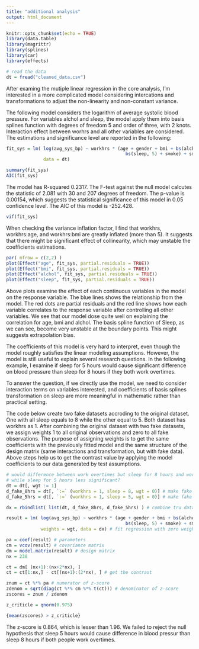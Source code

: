 ```yaml
---
title: "additional analysis"
output: html_document
---
```


```r
knitr::opts_chunk$set(echo = TRUE)
library(data.table)
library(magrittr)
library(splines)
library(car)
library(effects)

# read the data
dt = fread("cleaned_data.csv")
```

After examing the mutiple linear regression in the core analysis, I'm interested in
a more complicated model considering intercations and transformations to adjust the 
non-linearity and non-constant variance.

The following model considers the logarithm of average systolic blood pressure. For
variables alchol and sleep, the model apply them into basis splines function with
degrees of freedom 5 and order of three, with 2 knots. Interaction effect between 
worhrs and all other variables are considered. The estimations and significance level
are reported in the following:
```r
fit_sys = lm( log(avg_sys_bp) ~ workhrs * (age + gender + bmi + bs(alchol, 5) + 
                                             bs(sleep, 5) + smoke) + smoke:alchol,
              data = dt)

summary(fit_sys)
AIC(fit_sys)
```
The model has R-squared 0.2317. The F-test against the null model calcutes the statistic 
of 2.081 with 30 and 207 degrees of freedom. The p-value is 0.00154, which suggests
the statistical significance of this model in 0.05 confidence level. The AIC of this
model is -252.428.

```r
vif(fit_sys)
```
When checking the variance inflation factor, I find that workhrs, workhrs:age, and
workhrs:bmi are greatly inflated (more than 5). It suggests that there might be 
significant effect of collinearity, which may unstable the coefficients estimations.

```r
par( mfrow = c(2,2) )
plot(Effect("age", fit_sys, partial.residuals = TRUE))
plot(Effect("bmi", fit_sys, partial.residuals = TRUE))
plot(Effect("alchol", fit_sys, partial.residuals = TRUE))
plot(Effect("sleep", fit_sys, partial.residuals = TRUE))
```
Above plots examine the effect of each continuous variables in the model on the 
response variable. The blue lines shows the relationship from the model. The red dots
are partial residuals and the red line shows how each variable correlates to the 
response variable after controlling all other variables. We see that our model dose
quite well on explaining the correlation for age, bmi and alchol. The basis spline 
function of Sleep, as we can see, become very unstable at the boundary points. This 
might suggests extrapolation bias.

The coefficients of this model is very hard to interpret, even though the model 
roughly satisfies the linear modeling assumptions. However, the model is still useful 
to explain several research questions. In the following example, I examine if sleep 
for 5 hours would cause significant difference on blood pressure than sleep for 8 hours
if they both work overtimes.

To answer the question, if we directly use the model, we need to consider interaction
terms on variables interested, and coefficients of basis splines transformation 
on sleep are more meaningful in mathematic rather than practical setting. 

The code below create two fake datasets accroding to the original dataset. One with
all sleep equals to 8 while the other equal to 5. Both dataset has workhrs as 1.
After combining the original dataset with two fake datasets, we assign weights 1 to
all original observations and zero to all fake observations. The purpose of assigning 
weights is to get the same coefficients with the previously fitted model and the 
same structure of the design matrix (same interactions and transformation, but with
fake data). Above steps help us to get the contrast value by applying the model 
coefficients to our data generated by test assumptions.
```r
# would difference between work overtimes but sleep for 8 hours and work overtimes 
# while sleep for 5 hours less significant?
dt = dt[, wgt := 1]
d_fake_8hrs = dt[, `:=` (workhrs = 1, sleep = 8, wgt = 0)] # make fake data with contrast
d_fake_5hrs = dt[, `:=` (workhrs = 1, sleep = 5, wgt = 0)] # make fake data with contrast

dx = rbindlist( list(dt, d_fake_8hrs, d_fake_5hrs) ) # combine tru data with fake data

result = lm( log(avg_sys_bp) ~ workhrs * (age + gender + bmi + bs(alchol, 5) + 
                                             bs(sleep, 5) + smoke) + smoke:alchol,
             weights = wgt, data = dx) # fit regression with zero weights on fake data

pa = coef(result) # parameters
cm = vcov(result) # covariance matrix
dm = model.matrix(result) # design matrix
nx = 238

ct = dm[ (nx+1):(nx+2*nx), ]
ct = ct[1:nx,] - ct[(nx+1):(2*nx), ] # get the contrast

znum = ct %*% pa # numerator of z-score
zdenom = sqrt(diag(ct %*% cm %*% t(ct))) # denominator of z-score
zscores = znum / zdenom

z_criticle = qnorm(0.975)

{mean(zscores) > z_criticle}
```
The z-score is 0.864, which is lesser than 1.96. We failed to reject the null hypothesis 
that sleep 5 hours would cause difference in blood pressur than sleep 8 hours if 
both people work overtimes.

